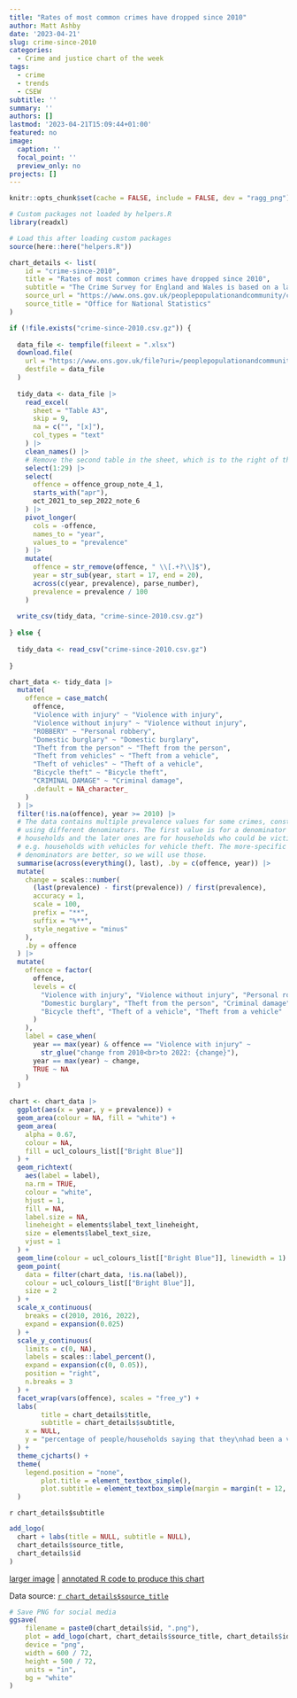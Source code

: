 ```yaml
---
title: "Rates of most common crimes have dropped since 2010"
author: Matt Ashby
date: '2023-04-21'
slug: crime-since-2010
categories:
  - Crime and justice chart of the week
tags:
  - crime
  - trends
  - CSEW
subtitle: ''
summary: ''
authors: []
lastmod: '2023-04-21T15:09:44+01:00'
featured: no
image:
  caption: ''
  focal_point: ''
  preview_only: no
projects: []
---
```


```r
knitr::opts_chunk$set(cache = FALSE, include = FALSE, dev = "ragg_png")
```

```r
# Custom packages not loaded by helpers.R
library(readxl)

# Load this after loading custom packages
source(here::here("helpers.R"))

chart_details <- list(
	id = "crime-since-2010",
	title = "Rates of most common crimes have dropped since 2010",
	subtitle = "The Crime Survey for England and Wales is based on a large, representative sample of households. The survey measures crime in a consistent way that is not affected by changes in police recording of crime, so it can be used to reliably track changes in crime over time. Data from the Crime Suvey show that the proportion of people who say they or their household has been a victim of most common types of crime such as violence and burglary has dropped substantially since 2010.",
	source_url = "https://www.ons.gov.uk/peoplepopulationandcommunity/crimeandjustice/datasets/crimeinenglandandwalesappendixtables",
	source_title = "Office for National Statistics"
)
```

```r
if (!file.exists("crime-since-2010.csv.gz")) {
  
  data_file <- tempfile(fileext = ".xlsx")
  download.file(
    url = "https://www.ons.gov.uk/file?uri=/peoplepopulationandcommunity/crimeandjustice/datasets/crimeinenglandandwalesappendixtables/yearendingseptember2022/appendixtablescorrectionyesept22.xlsx", 
    destfile = data_file
  )
  
  tidy_data <- data_file |> 
    read_excel(
      sheet = "Table A3", 
      skip = 9, 
      na = c("", "[x]"), 
      col_types = "text"
    ) |> 
    clean_names() |> 
    # Remove the second table in the sheet, which is to the right of the first
    select(1:29) |> 
    select(
      offence = offence_group_note_4_1, 
      starts_with("apr"), 
      oct_2021_to_sep_2022_note_6
    ) |> 
    pivot_longer(
      cols = -offence, 
      names_to = "year", 
      values_to = "prevalence"
    ) |> 
    mutate(
      offence = str_remove(offence, " \\[.+?\\]$"),
      year = str_sub(year, start = 17, end = 20),
      across(c(year, prevalence), parse_number),
      prevalence = prevalence / 100
    )
  
  write_csv(tidy_data, "crime-since-2010.csv.gz")
  
} else {
  
  tidy_data <- read_csv("crime-since-2010.csv.gz")
  
}
```

```r
chart_data <- tidy_data |> 
  mutate(
    offence = case_match(
      offence,
      "Violence with injury" ~ "Violence with injury",
      "Violence without injury" ~ "Violence without injury",
      "ROBBERY" ~ "Personal robbery",
      "Domestic burglary" ~ "Domestic burglary",
      "Theft from the person" ~ "Theft from the person",
      "Theft from vehicles" ~ "Theft from a vehicle",
      "Theft of vehicles" ~ "Theft of a vehicle",
      "Bicycle theft" ~ "Bicycle theft",
      "CRIMINAL DAMAGE" ~ "Criminal damage",
      .default = NA_character_
    )
  ) |> 
  filter(!is.na(offence), year >= 2010) |> 
  # The data contains multiple prevalence values for some crimes, constructed
  # using different denominators. The first value is for a denominator of all
  # households and the later ones are for households who could be victimised,
  # e.g. households with vehicles for vehicle theft. The more-specific 
  # denominators are better, so we will use those.
  summarise(across(everything(), last), .by = c(offence, year)) |> 
  mutate(
    change = scales::number(
      (last(prevalence) - first(prevalence)) / first(prevalence), 
      accuracy = 1, 
      scale = 100, 
      prefix = "**",
      suffix = "%**", 
      style_negative = "minus"
    ),
    .by = offence
  ) |> 
  mutate(
    offence = factor(
      offence,
      levels = c(
        "Violence with injury", "Violence without injury", "Personal robbery",
        "Domestic burglary", "Theft from the person", "Criminal damage", 
        "Bicycle theft", "Theft of a vehicle", "Theft from a vehicle"
      )
    ),
    label = case_when(
      year == max(year) & offence == "Violence with injury" ~ 
        str_glue("change from 2010<br>to 2022: {change}"),
      year == max(year) ~ change, 
      TRUE ~ NA
    )
  )
```

```r
chart <- chart_data |> 
  ggplot(aes(x = year, y = prevalence)) +
  geom_area(colour = NA, fill = "white") +
  geom_area(
    alpha = 0.67, 
    colour = NA, 
    fill = ucl_colours_list[["Bright Blue"]]
  ) +
  geom_richtext(
    aes(label = label), 
    na.rm = TRUE, 
    colour = "white",
    hjust = 1,
    fill = NA,
    label.size = NA,
    lineheight = elements$label_text_lineheight,
    size = elements$label_text_size,
    vjust = 1
  ) +
  geom_line(colour = ucl_colours_list[["Bright Blue"]], linewidth = 1) +
  geom_point(
    data = filter(chart_data, !is.na(label)), 
    colour = ucl_colours_list[["Bright Blue"]],
    size = 2
  ) +
  scale_x_continuous(
    breaks = c(2010, 2016, 2022), 
    expand = expansion(0.025)
  ) +
  scale_y_continuous(
    limits = c(0, NA), 
    labels = scales::label_percent(), 
    expand = expansion(c(0, 0.05)),
    position = "right",
    n.breaks = 3
  ) +
  facet_wrap(vars(offence), scales = "free_y") +
  labs(
		title = chart_details$title,
		subtitle = chart_details$subtitle,
    x = NULL,
    y = "percentage of people/households saying that they\nhad been a victim at least once during the year"
  ) +
  theme_cjcharts() +
  theme(
    legend.position = "none",
		plot.title = element_textbox_simple(),
		plot.subtitle = element_textbox_simple(margin = margin(t = 12, b = 6))
  )
```

`r chart_details$subtitle`

```r
add_logo(
  chart + labs(title = NULL, subtitle = NULL), 
  chart_details$source_title, 
  chart_details$id
)
```

[larger image](`r chart_details$id`.png)
| [annotated R code to produce this chart](https://github.com/mpjashby/lesscrime.info/blob/master/content/post/`r chart_details$id`.Rmd)

Data source: [`r chart_details$source_title`](`r chart_details$source_url`)

```r
# Save PNG for social media
ggsave(
	filename = paste0(chart_details$id, ".png"), 
	plot = add_logo(chart, chart_details$source_title, chart_details$id), 
	device = "png", 
	width = 600 / 72, 
	height = 500 / 72, 
	units = "in", 
	bg = "white"
)
```
